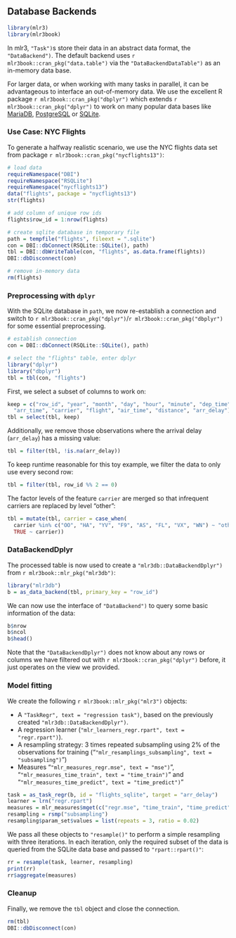 ## Database Backends {#backends}

```r
library(mlr3)
library(mlr3book)
```

In mlr3, `"Task")`s store their data in an abstract data format, the `"DataBackend")`.
The default backend uses `r mlr3book::cran_pkg("data.table")` via the `"DataBackendDataTable")` as an in-memory data base.

For larger data, or when working with many tasks in parallel, it can be advantageous to interface an out-of-memory data.
We use the excellent R package `r mlr3book::cran_pkg("dbplyr")` which extends `r mlr3book::cran_pkg("dplyr")` to work on many popular data bases like [MariaDB](https://mariadb.org/), [PostgreSQL](https://www.postgresql.org/) or [SQLite](https://www.sqlite.org).

### Use Case: NYC Flights

To generate a halfway realistic scenario, we use the NYC flights data set from package `r mlr3book::cran_pkg("nycflights13")`:

```r
# load data
requireNamespace("DBI")
requireNamespace("RSQLite")
requireNamespace("nycflights13")
data("flights", package = "nycflights13")
str(flights)

# add column of unique row ids
flights$row_id = 1:nrow(flights)

# create sqlite database in temporary file
path = tempfile("flights", fileext = ".sqlite")
con = DBI::dbConnect(RSQLite::SQLite(), path)
tbl = DBI::dbWriteTable(con, "flights", as.data.frame(flights))
DBI::dbDisconnect(con)

# remove in-memory data
rm(flights)
```

### Preprocessing with `dplyr`

With the SQLite database in `path`, we now re-establish a connection and switch to `r mlr3book::cran_pkg("dplyr")`/`r mlr3book::cran_pkg("dbplyr")` for some essential preprocessing.

```r
# establish connection
con = DBI::dbConnect(RSQLite::SQLite(), path)

# select the "flights" table, enter dplyr
library("dplyr")
library("dbplyr")
tbl = tbl(con, "flights")
```

First, we select a subset of columns to work on:

```r
keep = c("row_id", "year", "month", "day", "hour", "minute", "dep_time",
  "arr_time", "carrier", "flight", "air_time", "distance", "arr_delay")
tbl = select(tbl, keep)
```

Additionally, we remove those observations where the arrival delay (`arr_delay`) has a missing value:

```r
tbl = filter(tbl, !is.na(arr_delay))
```

To keep runtime reasonable for this toy example, we filter the data to only use every second row:

```r
tbl = filter(tbl, row_id %% 2 == 0)
```

The factor levels of the feature `carrier` are merged so that infrequent carriers are replaced by level "other":

```r
tbl = mutate(tbl, carrier = case_when(
  carrier %in% c("OO", "HA", "YV", "F9", "AS", "FL", "VX", "WN") ~ "other",
  TRUE ~ carrier))
```

### DataBackendDplyr

The processed table is now used to create a `"mlr3db::DataBackendDplyr")` from `r mlr3book::mlr_pkg("mlr3db")`:

```r
library("mlr3db")
b = as_data_backend(tbl, primary_key = "row_id")
```

We can now use the interface of `"DataBackend")` to query some basic information of the data:

```r
b$nrow
b$ncol
b$head()
```

Note that the `"DataBackendDplyr")` does not know about any rows or columns we have filtered out with `r mlr3book::cran_pkg("dplyr")` before, it just operates on the view we provided.

### Model fitting

We create the following `r mlr3book::mlr_pkg("mlr3")` objects:

* A `"TaskRegr", text = "regression task")`, based on the previously created `"mlr3db::DataBackendDplyr")`.
* A regression learner (`"mlr_learners_regr.rpart", text = "regr.rpart")`).
* A resampling strategy: 3 times repeated subsampling using 2\% of the observations for training ("`"mlr_resamplings_subsampling", text = "subsampling")`")
* Measures "`"mlr_measures_regr.mse", text = "mse")`", "`"mlr_measures_time_train", text = "time_train")`" and "`"mlr_measures_time_predict", text = "time_predict")`"

```r
task = as_task_regr(b, id = "flights_sqlite", target = "arr_delay")
learner = lrn("regr.rpart")
measures = mlr_measures$mget(c("regr.mse", "time_train", "time_predict"))
resampling = rsmp("subsampling")
resampling$param_set$values = list(repeats = 3, ratio = 0.02)
```

We pass all these objects to `"resample()"` to perform a simple resampling with three iterations.
In each iteration, only the required subset of the data is queried from the SQLite data base and passed to `"rpart::rpart()"`:

```r
rr = resample(task, learner, resampling)
print(rr)
rr$aggregate(measures)
```

### Cleanup

Finally, we remove the `tbl` object and close the connection.

```r
rm(tbl)
DBI::dbDisconnect(con)
```
